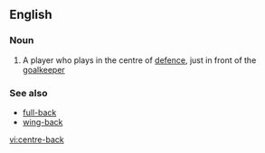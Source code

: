 ==English==

===Noun===
{{en-noun|sg=[[centre]]-[[back]]}}

# {{soccer}} A player who plays in the centre of [[defence]], just in front of the [[goalkeeper]]

===See also===
*[[full-back]]
*[[wing-back]]

[[vi:centre-back]]